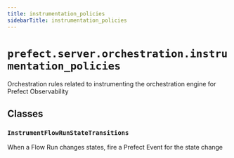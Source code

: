 ```yaml
---
title: instrumentation_policies
sidebarTitle: instrumentation_policies
---
```


# `prefect.server.orchestration.instrumentation_policies`



Orchestration rules related to instrumenting the orchestration engine for Prefect
Observability


## Classes

### `InstrumentFlowRunStateTransitions` <sup><a href="https://github.com/prefecthq/prefect/blob/main/src/prefect/server/orchestration/instrumentation_policies.py#L25" target="_blank"><Icon icon="github" size="14" /></a></sup>


When a Flow Run changes states, fire a Prefect Event for the state change

